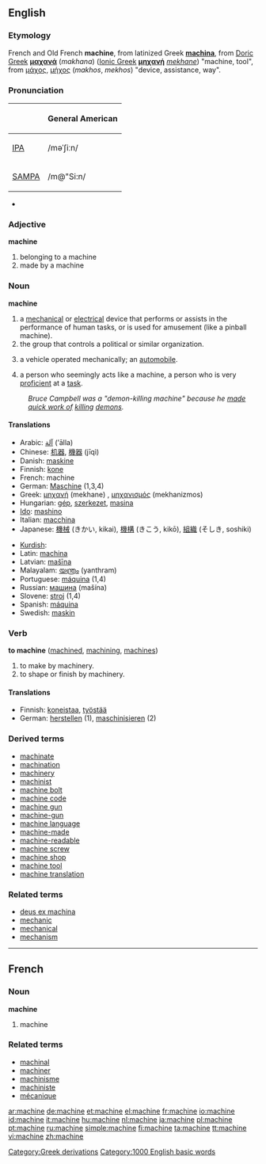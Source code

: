 ==English==

===Etymology===
French and Old French '''machine''', from latinized Greek '''[[machina]]''', from [[w:Doric Greek|Doric Greek]] '''[[μαχανά]]''' (''makhana'') ([[Ionic Greek]] '''[[μηχανή]]''' ''[[mekhane]]'') "machine, tool", from [[μάχος]], [[μήχος]] (''makhos'', ''mekhos'') "device, assistance, way".

===Pronunciation===
{| border=1 cellpadding=5
! !! General American 
|-
| [[w:IPA|IPA]] || /məˈʃiːn/
|-
| [[w:SAMPA|SAMPA]] || /m@"Si:n/
|}
*{{audio|en-us-machine.ogg|Audio (US)}}

===Adjective===
'''machine'''

# belonging to a machine
# made by a machine

===Noun===
'''machine'''

#a [[mechanical]] or [[electrical]] device that performs or assists in the performance of human tasks, or is used for amusement (like a pinball machine).
#the group that controls a political or similar organization.
#{{archaic}} a vehicle operated mechanically; an [[automobile]].
#a person who seemingly acts like a machine, a person who is very [[proficient]] at a [[task]].  
:''Bruce Campbell was a "demon-killing machine" because he [[make quick work of|made quick work of]] [[kill]]ing [[demon]]s.''

====Translations====
{{top}}
*Arabic: [[آلة]] (’ālla) {{f}}
*Chinese: [[机器]], [[機器]] (jīqì)
*Danish: [[maskine]]
*Finnish: [[kone]]
*French: machine {{f}}
*German: [[Maschine]] {{f}} (1,3,4)
*Greek: [[μηχανή]] (mekhane) {{f}}, [[μηχανισμός]] (mekhanizmos) {{m}}
*Hungarian: [[gép]], [[szerkezet]], [[masina]]
*[[Ido]]: [[mashino]]
*Italian: [[macchina]] {{f}}
*Japanese: [[機械]] (きかい, kikai), [[機構]] (きこう, kikō), [[組織]] (そしき, soshiki)
{{mid}}
*[[Kurdish]]: {{trad|ku|makîne}} {{f}}
*Latin: [[machina]] {{f}}
*Latvian: [[mašīna]] {{f}}
*Malayalam: [[യന്ത്രം]] (yanthram)
*Portuguese: [[máquina]] {{f}} (1,4)
*Russian: [[машина]] (mašína) {{f}}
*Slovene: [[stroj]] {{m}} (1,4)
*Spanish: [[máquina]] {{f}}
*Swedish: [[maskin]] {{c}}
{{bottom}}

===Verb===
'''to machine''' ([[machined]], [[machining]], [[machines]])

#to make by machinery.
#to shape or finish by machinery.

====Translations====
*Finnish: [[koneistaa]], [[työstää]]
*German: [[herstellen]] (1), [[maschinisieren]] (2)

===Derived terms===
*[[machinate]]
*[[machination]]
*[[machinery]]
*[[machinist]]
*[[machine bolt]]
*[[machine code]]
*[[machine gun]]
*[[machine-gun]]
*[[machine language]]
*[[machine-made]]
*[[machine-readable]]
*[[machine screw]]
*[[machine shop]]
*[[machine tool]]
*[[machine translation]]

===Related terms===
*[[deus ex machina]]
*[[mechanic]]
*[[mechanical]]
*[[mechanism]]
[[Category:Greek derivations]]
[[Category:1000 English basic words]]
----
==French==
===Noun===
'''machine''' {{f}}

# machine

===Related terms===
*[[machinal]]
*[[machiner]]
*[[machinisme]]
*[[machiniste]]
*[[mécanique]]

[[ar:machine]]
[[de:machine]]
[[et:machine]]
[[el:machine]]
[[fr:machine]]
[[io:machine]]
[[id:machine]]
[[it:machine]]
[[hu:machine]]
[[nl:machine]]
[[ja:machine]]
[[pl:machine]]
[[pt:machine]]
[[ru:machine]]
[[simple:machine]]
[[fi:machine]]
[[ta:machine]]
[[tt:machine]]
[[vi:machine]]
[[zh:machine]]